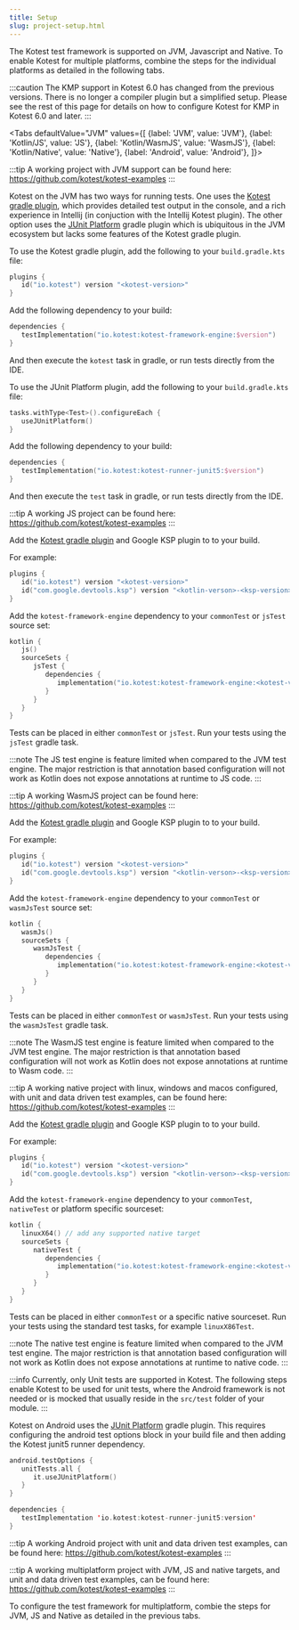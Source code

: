 ```yaml
---
title: Setup
slug: project-setup.html
---
```





The Kotest test framework is supported on JVM, Javascript and Native.
To enable Kotest for multiple platforms, combine the steps for the individual platforms as detailed in the following tabs.

:::caution
The KMP support in Kotest 6.0 has changed from the previous versions. There is no longer a compiler plugin but a simplified setup.
Please see the rest of this page for details on how to configure Kotest for KMP in Kotest 6.0 and later.
:::

<Tabs
defaultValue="JVM"
values={[
{label: 'JVM', value: 'JVM'},
{label: 'Kotlin/JS', value: 'JS'},
{label: 'Kotlin/WasmJS', value: 'WasmJS'},
{label: 'Kotlin/Native', value: 'Native'},
{label: 'Android', value: 'Android'},
]}>
<TabItem value="JVM">

:::tip
A working project with JVM support can be found here:
https://github.com/kotest/kotest-examples
:::

Kotest on the JVM has two ways for running tests. One uses the [Kotest gradle plugin](https://plugins.gradle.org/plugin/io.kotest), which provides detailed test output in the console, and a rich experience in Intellij (in conjuction with the Intellij Kotest plugin).
The other option uses the [JUnit Platform](https://junit.org/junit5/docs/current/user-guide/#running-tests-build-gradle) gradle plugin which is ubiquitous in the JVM ecosystem but lacks some features of the Kotest gradle plugin.

To use the Kotest gradle plugin, add the following to your `build.gradle.kts` file:

```kotlin
plugins {
   id("io.kotest") version "<kotest-version>"
}
```

Add the following dependency to your build:

```kotlin
dependencies {
   testImplementation("io.kotest:kotest-framework-engine:$version")
}
```

And then execute the `kotest` task in gradle, or run tests directly from the IDE.

To use the JUnit Platform plugin, add the following to your `build.gradle.kts` file:

```kotlin
tasks.withType<Test>().configureEach {
   useJUnitPlatform()
}
```

Add the following dependency to your build:

```kotlin
dependencies {
   testImplementation("io.kotest:kotest-runner-junit5:$version")
}
```

And then execute the `test` task in gradle, or run tests directly from the IDE.

   </TabItem>
   <TabItem value="JS">

:::tip
A working JS project can be found here: https://github.com/kotest/kotest-examples
:::

Add the [Kotest gradle plugin](https://plugins.gradle.org/plugin/io.kotest) and Google KSP plugin to to your build.

For example:

```kotlin
plugins {
   id("io.kotest") version "<kotest-version>"
   id("com.google.devtools.ksp") version "<kotlin-verson>-<ksp-version>"
}
```

Add the `kotest-framework-engine` dependency to your `commonTest` or `jsTest` source set:

```kotlin
kotlin {
   js()
   sourceSets {
      jsTest {
         dependencies {
            implementation("io.kotest:kotest-framework-engine:<kotest-version>")
         }
      }
   }
}
```

Tests can be placed in either `commonTest` or `jsTest`.
Run your tests using the `jsTest` gradle task.

:::note
The JS test engine is feature limited when compared to the JVM test engine. The major restriction is that annotation
based configuration will not work as Kotlin does not expose annotations at runtime to JS code.
:::

   </TabItem>
   <TabItem value="WasmJS">

:::tip
A working WasmJS project can be found here: https://github.com/kotest/kotest-examples
:::

Add the [Kotest gradle plugin](https://plugins.gradle.org/plugin/io.kotest) and Google KSP plugin to to your build.

For example:

```kotlin
plugins {
   id("io.kotest") version "<kotest-version>"
   id("com.google.devtools.ksp") version "<kotlin-verson>-<ksp-version>"
}
```

Add the `kotest-framework-engine` dependency to your `commonTest` or `wasmJsTest` source set:

```kotlin
kotlin {
   wasmJs()
   sourceSets {
      wasmJsTest {
         dependencies {
            implementation("io.kotest:kotest-framework-engine:<kotest-version>")
         }
      }
   }
}
```

Tests can be placed in either `commonTest` or `wasmJsTest`.
Run your tests using the `wasmJsTest` gradle task.

:::note
The WasmJS test engine is feature limited when compared to the JVM test engine. The major restriction is that annotation
based configuration will not work as Kotlin does not expose annotations at runtime to Wasm code.
:::

   </TabItem>
   <TabItem value="Native">

:::tip
A working native project with linux, windows and macos configured, with unit and data driven test examples, can be found here:
https://github.com/kotest/kotest-examples
:::

Add the [Kotest gradle plugin](https://plugins.gradle.org/plugin/io.kotest) and Google KSP plugin to to your build.

For example:

```kotlin
plugins {
   id("io.kotest") version "<kotest-version>"
   id("com.google.devtools.ksp") version "<kotlin-verson>-<ksp-version>"
}
```

Add the `kotest-framework-engine` dependency to your `commonTest`, `nativeTest` or platform specific sourceset:

```kotlin
kotlin {
   linuxX64() // add any supported native target
   sourceSets {
      nativeTest {
         dependencies {
            implementation("io.kotest:kotest-framework-engine:<kotest-version>")
         }
      }
   }
}
```

Tests can be placed in either `commonTest` or a specific native sourceset.
Run your tests using the standard test tasks, for example `linuxX86Test`.

:::note
The native test engine is feature limited when compared to the JVM test engine. The major restriction is that annotation
based configuration will not work as Kotlin does not expose annotations at runtime to native code.
:::

   </TabItem>
   <TabItem value="Android">

:::info
Currently, only Unit tests are supported in Kotest.
The following steps enable Kotest to be used for unit tests, where the Android framework is not needed or is mocked that usually reside in the
`src/test` folder of your module.
:::

Kotest on Android uses the [JUnit Platform](https://junit.org/junit5/docs/current/user-guide/#running-tests-build-gradle) gradle plugin.
This requires configuring the android test options block in your build file and then adding the Kotest junit5 runner dependency.

```kotlin
android.testOptions {
   unitTests.all {
      it.useJUnitPlatform()
   }
}
```

```kotlin
dependencies {
   testImplementation 'io.kotest:kotest-runner-junit5:version'
}
```

:::tip
A working Android project with unit and data driven test examples, can be found here:
https://github.com/kotest/kotest-examples
:::


   </TabItem>
   <TabItem value="Multiplatform">

:::tip
A working multiplatform project with JVM, JS and native targets, and unit and data driven test examples, can be found here:
https://github.com/kotest/kotest-examples
:::

To configure the test framework for multiplatform, combie the steps for JVM, JS and Native as detailed in the previous tabs.

   </TabItem>
</Tabs>
